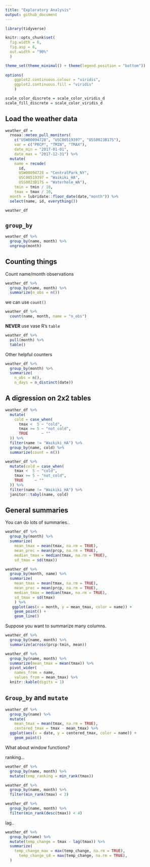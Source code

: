 ```yaml
---
title: "Exploratory Analysis"
output: github_document
---
```


```r
library(tidyverse)

knitr::opts_chunk$set(
  fig.width = 6,
  fig.asp = 6,
  out.width = "90%"
  )

theme_set(theme_minimal() + theme(legend.position = "bottom"))
          
options(
    ggplot2.continuous.colour = "viridis",
    ggplot2.continuous.fill = "viridis"
    )

scale_color_discrete = scale_color_viridis_d
scale_fill_discrete = scale_color_viridis_d
```


## Load the weather data 

```r
weather_df = 
  rnoaa::meteo_pull_monitors(
    c("USW00094728", "USC00519397", "USS0023B17S"),
    var = c("PRCP", "TMIN", "TMAX"), 
    date_min = "2017-01-01",
    date_max = "2017-12-31") %>%
  mutate(
    name = recode(
      id, 
      USW00094728 = "CentralPark_NY", 
      USC00519397 = "Waikiki_HA",
      USS0023B17S = "Waterhole_WA"),
    tmin = tmin / 10,
    tmax = tmax / 10,
  month = lubridate::floor_date(date,"month")) %>% 
  select(name, id, everything())

weather_df
```


## `group_by`

```r
weather_df %>% 
  group_by(name, month) %>% 
  ungroup(month)

```


## Counting things

Count name/month observations 

```r
weather_df %>% 
  group_by(name, month) %>%
  summarize(n_obs = n())
```

we can use `count()`

```r
weather_df %>% 
  count(name, month, name = "n_obs") 
```

**NEVER** use vase R's `table`

```r
weather_df %>% 
  pull(month) %>% 
  table()
```

Other helpful counters 

```r
weather_df %>% 
  group_by(month) %>%
  summarize(
    n_obs = n(),
    n_days = n_distinct(date))
```

## A digression on 2x2 tables 

```r
weather_df %>% 
  mutate(
    cold = case_when(
      tmax <  5 ~ "cold",
      tmax >= 5 ~ "not_cold",
      TRUE      ~ ""
  )) %>% 
  filter(name != "Waikiki_HA") %>%  
  group_by(name, cold) %>% 
  summarize(count = n())
```


```r
weather_df %>% 
  mutate(cold = case_when(
    tmax <  5 ~ "cold",
    tmax >= 5 ~ "not_cold",
    TRUE     ~ ""
  )) %>% 
  filter(name != "Waikiki_HA") %>% 
  janitor::tabyl(name, cold)
```

## General summaries 

You can do lots of summaries.. 
```r
weather_df %>%
  group_by(month) %>%
  summarize(
    mean_tmax = mean(tmax, na.rm = TRUE),
    mean_prec = mean(prcp, na.rm = TRUE),
    median_tmax = median(tmax, na.rm = TRUE),
    sd_tmax = sd(tmax))
```


```r
weather_df %>%
  group_by(month, name) %>%
  summarize(
    mean_tmax = mean(tmax, na.rm = TRUE),
    mean_prec = mean(prcp, na.rm = TRUE),
    median_tmax = median(tmax, na.rm = TRUE),
    sd_tmax = sd(tmax)
    ) %>% 
   ggplot(aes(x = month, y = mean_tmax, color = name)) + 
    geom_point() + 
    geom_line()
```


Suppose you want to summarize many columns. 

```r
weather_df %>%
  group_by(name, month) %>%
  summarize(across(prcp:tmin, mean))
```

```r
weather_df %>%
  group_by(name, month) %>%
  summarize(mean_tmax = mean(tmax)) %>% 
  pivot_wider(
    names_from = name,
    values_from = mean_tmax) %>% 
  knitr::kable(digits = 1)
```



## `Group_by` and `mutate`

```r
weather_df %>%
  group_by(name) %>%
  mutate(
    mean_tmax = mean(tmax, na.rm = TRUE),
    centered_tmax = tmax - mean_tmax) %>% 
  ggplot(aes(x = date, y = centered_tmax, color = name)) + 
    geom_point() 
```

What about window functions?

ranking... 
```r
weather_df %>%
  group_by(name, month) %>%
  mutate(temp_ranking = min_rank(tmax))

weather_df %>%
  group_by(name, month) %>%
  filter(min_rank(tmax) < 2)

weather_df %>%
  group_by(name, month) %>%
  filter(min_rank(desc(tmax)) < 4)
```

lag.. 

```r
weather_df %>%
  group_by(name) %>%
  mutate(temp_change = tmax - lag(tmax)) %>% 
  summarize(
    temp_change_max = max(temp_change, na.rm = TRUE),
      temp_change_sd = max(temp_change, na.rm = TRUE),
  )
```







